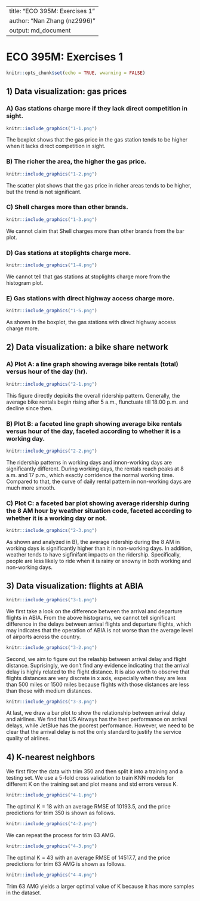  
---
title: "ECO 395M: Exercises 1"
author: "Nan Zhang (nz2996)"
output: md_document
---

# ECO 395M: Exercises 1

```r
knitr::opts_chunk$set(echo = TRUE, wwarning = FALSE)
```

## 1) Data visualization: gas prices 
### A) Gas stations charge more if they lack direct competition in sight.

```r
knitr::include_graphics("1-1.png")
```

The boxplot shows that the gas price in the gas station tends to be higher when it lacks direct competition in sight.

### B) The richer the area, the higher the gas price.

```r
knitr::include_graphics("1-2.png")
```

The scatter plot shows that the gas price in richer areas tends to be higher, but the trend is not significant.

### C) Shell charges more than other brands.

```r
knitr::include_graphics("1-3.png")
```

We cannot claim that Shell charges more than other brands from the bar plot.

### D) Gas stations at stoplights charge more.

```r
knitr::include_graphics("1-4.png")
```

We cannot tell that gas stations at stoplights charge more from the histogram plot.

### E) Gas stations with direct highway access charge more.

```r
knitr::include_graphics("1-5.png")
```

As shown in the boxplot, the gas stations with direct highway access charge more.

## 2) Data visualization: a bike share network

### A) Plot A: a line graph showing average bike rentals (total) versus hour of the day (hr).

```r
knitr::include_graphics("2-1.png")
```

This figure directly depicits the overall ridership pattern. Generally, the average bike rentals begin rising after 5 a.m., flunctuate till 18:00 p.m. and decline since then.

### B) Plot B: a faceted line graph showing average bike rentals versus hour of the day, faceted according to whether it is a working day.

```r
knitr::include_graphics("2-2.png")
```

The ridership patterns in working days and innon-working days are significantly different. During working days, the rentals reach peaks at 8 a.m. and 17 p.m., which exactly corridence the normal working time. Compared to that, the curve of daily rental pattern in non-working days are much more smooth. 

### C) Plot C: a faceted bar plot showing average ridership during the 8 AM hour by weather situation code, faceted according to whether it is a working day or not.

```r
knitr::include_graphics("2-3.png")
```

As shown and analyzed in B), the average ridership during the 8 AM in working days is significantly higher than it in non-working days. In addition, weather tends to have sigfinifant impacts on the ridership. Specifically, people are less likely to ride when it is rainy or snowny in both working and non-working days.

## 3) Data visualization: flights at ABIA
```r
knitr::include_graphics("3-1.png")
```

We first take a look on the difference between the arrival and departure flights in ABIA. From the above histograms, we cannot tell significant difference in the delays between arrival flights and departure flights, which may indicates that the operation of ABIA is not worse than the average level of airports across the country.

```r
knitr::include_graphics("3-2.png")
```

Second, we aim to figure out the relaship between arrival delay and flight distance. Suprisingly, we don't find any evidence indicating that the arrival delay is highly related to the flight distance. It is also worth to observe that flights distances are very discrete in x axis, especially when they are less than 500 miles or 1500 miles because flights with those distances are less than those with medium distances. 

```r
knitr::include_graphics("3-3.png")
```

At last, we draw a bar plot to show the relationship between arrival delay and airlines. We find that US Airways has the best performance on arrival delays, while JetBlue has the poorest performance. However, we need to be clear that the arrival delay is not the only standard to justify the service quality of airlines.

## 4) K-nearest neighbors

We first fliter the data with trim 350 and then split it into a training and a testing set. We use a 5-fold cross validation to train KNN models for different K on the training set and plot means and std errors versus K. 

```r
knitr::include_graphics("4-1.png")
```

The optimal K = 18 with an average RMSE of 10193.5, and the price predictions for trim 350 is shown as follows.

```r
knitr::include_graphics("4-2.png")
```

We can repeat the process for trim 63 AMG.

```r
knitr::include_graphics("4-3.png")
```

The optimal K = 43 with an average RMSE of 14517.7, and the price predictions for trim 63 AMG is shown as follows.

```r
knitr::include_graphics("4-4.png")
```

Trim 63 AMG yields a larger optimal value of K because it has more samples in the dataset.








